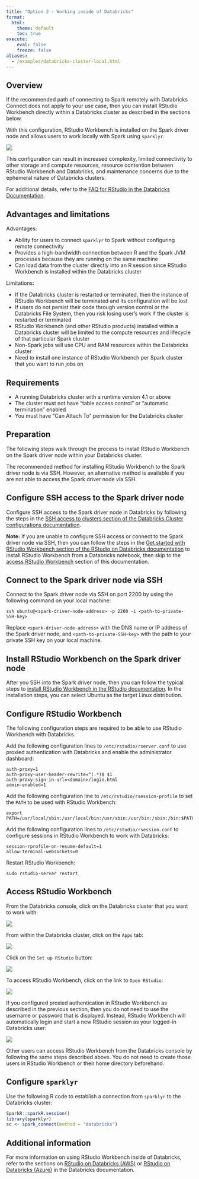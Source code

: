 ```yaml
---
title: "Option 2 - Working inside of Databricks"
format:
  html:
    theme: default
    toc: true
execute:
    eval: false
    freeze: false
aliases:
  - /examples/databricks-cluster-local.html    
---
```


## Overview

If the recommended path of connecting to Spark remotely with Databricks Connect does not apply to your use case, then you can install RStudio Workbench directly within a Databricks cluster as described in the sections below.

With this configuration, RStudio Workbench is installed on the Spark driver node and allows users to work locally with Spark using `sparklyr`.

![](/images/deployment/databricks/rstudio-databricks-local.png)

This configuration can result in increased complexity, limited connectivity to other storage and compute resources, resource contention between RStudio Workbench and Databricks, and maintenance concerns due to the ephemeral nature of Databricks clusters.

For additional details, refer to the [FAQ for RStudio in the Databricks Documentation](https://docs.databricks.com/spark/latest/sparkr/rstudio.html#frequently-asked-questions-faq).

## Advantages and limitations

Advantages:

-   Ability for users to connect `sparklyr` to Spark without configuring remote connectivity
-   Provides a high-bandwidth connection between R and the Spark JVM processes because they are running on the same machine
-   Can load data from the cluster directly into an R session since RStudio Workbench is installed within the Databricks cluster

Limitations:

-   If the Databricks cluster is restarted or terminated, then the instance of RStudio Workbench will be terminated and its configuration will be lost
-   If users do not persist their code through version control or the Databricks File System, then you risk losing user's work if the cluster is restarted or terminated
-   RStudio Workbench (and other RStudio products) installed within a Databricks cluster will be limited to the compute resources and lifecycle of that particular Spark cluster
-   Non-Spark jobs will use CPU and RAM resources within the Databricks cluster
-   Need to install one instance of RStudio Workbench per Spark cluster that you want to run jobs on

## Requirements

-   A running Databricks cluster with a runtime version 4.1 or above
-   The cluster must not have "table access control" or "automatic termination" enabled
-   You must have "Can Attach To" permission for the Databricks cluster

## Preparation

The following steps walk through the process to install RStudio Workbench on the Spark driver node within your Databricks cluster.

The recommended method for installing RStudio Workbench to the Spark driver node is via SSH. However, an alternative method is available if you are not able to access the Spark driver node via SSH.

## Configure SSH access to the Spark driver node

Configure SSH access to the Spark driver node in Databricks by following the steps in the [SSH access to clusters section of the Databricks Cluster configurations documentation](https://docs.databricks.com/clusters/configure.html#ssh-access-to-clusters).

**Note:** If you are unable to configure SSH access or connect to the Spark driver node via SSH, then you can follow the steps in the [Get started with RStudio Workbench section of the RStudio on Databricks documentation](https://docs.databricks.com/spark/latest/sparkr/rstudio.html#get-started-with-rstudio-server-pro) to install RStudio Workbench from a Databricks notebook, then skip to the [access RStudio Workbench](#access-rstudio-server-pro) section of this documentation.

## Connect to the Spark driver node via SSH

Connect to the Spark driver node via SSH on port 2200 by using the following command on your local machine:

    ssh ubuntu@<spark-driver-node-address> -p 2200 -i <path-to-private-SSH-key>

Replace `<spark-driver-node-address>` with the DNS name or IP address of the Spark driver node, and `<path-to-private-SSH-key>` with the path to your private SSH key on your local machine.

## Install RStudio Workbench on the Spark driver node

After you SSH into the Spark driver node, then you can follow the typical steps to [install RStudio Workbench in the RStudio documentation](https://docs.rstudio.com/rsp/installation/). In the installation steps, you can select Ubuntu as the target Linux distribution.

## Configure RStudio Workbench

The following configuration steps are required to be able to use RStudio Workbench with Databricks.

Add the following configuration lines to `/etc/rstudio/rserver.conf` to use proxied authentication with Databricks and enable the administrator dashboard:

    auth-proxy=1
    auth-proxy-user-header-rewrite=^(.*)$ $1
    auth-proxy-sign-in-url=<domain>/login.html
    admin-enabled=1

Add the following configuration line to `/etc/rstudio/rsession-profile` to set the `PATH` to be used with RStudio Workbench:

    export PATH=/usr/local/sbin:/usr/local/bin:/usr/sbin:/usr/bin:/sbin:/bin:$PATH

Add the following configuration lines to `/etc/rstudio/rsession.conf` to configure sessions in RStudio Workbench to work with Databricks:

    session-rprofile-on-resume-default=1
    allow-terminal-websockets=0

Restart RStudio Workbench:

    sudo rstudio-server restart

## Access RStudio Workbench

From the Databricks console, click on the Databricks cluster that you want to work with:

![](/images/deployment/databricks/rstudio-databricks-local-1.png)

From within the Databricks cluster, click on the `Apps` tab:

![](/images/deployment/databricks/rstudio-databricks-local-2.png)

Click on the `Set up RStudio` button:

![](/images/deployment/databricks/rstudio-databricks-local-3.png)

To access RStudio Workbench, click on the link to `Open RStudio`:

![](/images/deployment/databricks/rstudio-databricks-local-4.png)

If you configured proxied authentication in RStudio Workbench as described in the previous section, then you do not need to use the username or password that is displayed. Instead, RStudio Workbench will automatically login and start a new RStudio session as your logged-in Databricks user:

![](/images/deployment/databricks/rstudio-databricks-local-5.png)

Other users can access RStudio Workbench from the Databricks console by following the same steps described above. You do not need to create those users in RStudio Workbench or their home directory beforehand.

## Configure `sparklyr`

Use the following R code to establish a connection from `sparklyr` to the Databricks cluster:

``` r
SparkR::sparkR.session()
library(sparklyr)
sc <- spark_connect(method = "databricks")
```

## Additional information

For more information on using RStudio Workbench inside of Databricks, refer to the sections on [RStudio on Databricks (AWS)](https://docs.databricks.com/spark/latest/sparkr/rstudio.html) or [RStudio on Databricks (Azure)](https://docs.microsoft.com/en-us/azure/databricks/spark/latest/sparkr/rstudio) in the Databricks documentation.
